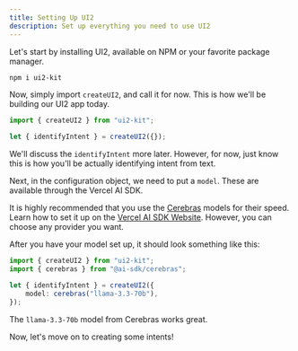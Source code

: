 ```yaml
---
title: Setting Up UI2
description: Set up everything you need to use UI2
---
```


Let's start by installing UI2, available on NPM or your favorite package manager.

```bash
npm i ui2-kit
```

Now, simply import `createUI2`, and call it for now. This is how we'll be building our UI2 app today.

```ts
import { createUI2 } from "ui2-kit";

let { identifyIntent } = createUI2({});
```

We'll discuss the `identifyIntent` more later. However, for now, just know this is how you'll be actually identifying intent from text.

Next, in the configuration object, we need to put a `model`. These are available through the Vercel AI SDK.

It is highly recommended that you use the [Cerebras](https://www.cerebras.ai/) models for their speed. Learn how to set it up on the [Vercel AI SDK Website](https://ai-sdk.dev/providers/ai-sdk-providers/cerebras). However, you can choose any provider you want.

After you have your model set up, it should look something like this:

```ts
import { createUI2 } from "ui2-kit";
import { cerebras } from "@ai-sdk/cerebras";

let { identifyIntent } = createUI2({
	model: cerebras("llama-3.3-70b"),
});
```

The `llama-3.3-70b` model from Cerebras works great.

Now, let's move on to creating some intents!